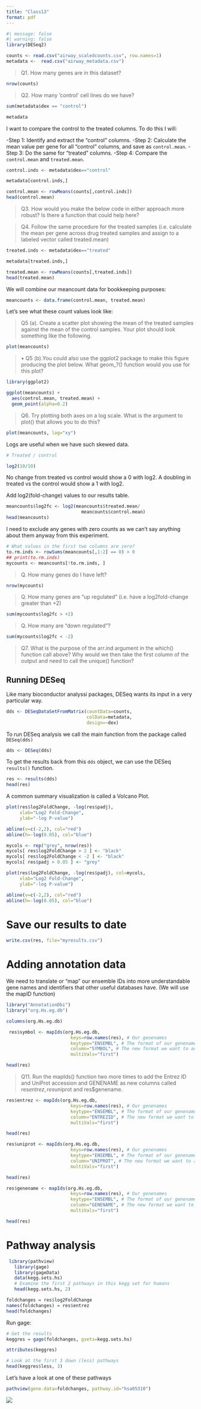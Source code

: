 ```yaml
---
title: "Class13"
format: pdf
---
```



```r
#| message: false
#| warning: false
library(DESeq2)
```

```r
counts <- read.csv("airway_scaledcounts.csv", row.names=1)
metadata <-  read.csv("airway_metadata.csv")

```

> Q1. How many genes are in this dataset?

```r
nrow(counts)
```

> Q2. How many 'control' cell lines do we have?

```r
sum(metadata$dex == "control")
```

```r
metadata
```

I want to compare the control to the treated columns. To do this I will:

-Step 1: Identify and extract the "control" columns.
-Step 2: Calculate the mean value per gene for all "control" columns, and save as `control.mean`.
-Step 3: Do the same for "treated" columns.
-Step 4: Compare the `control.mean` and `treated.mean`.

```r
control.inds <- metadata$dex=="control"
```

```r
metadata[control.inds,]
```

```r
control.mean <- rowMeans(counts[,control.inds])
head(control.mean)
```
> Q3. How would you make the below code in either approach more robust? Is there a function that could help here?



> Q4. Follow the same procedure for the treated samples (i.e. calculate the mean per gene across drug treated samples and assign to a labeled vector called treated.mean)

```r
treated.inds <- metadata$dex=="treated"
```

```r
metadata[treated.inds,]
```

```r
treated.mean <- rowMeans(counts[,treated.inds])
head(treated.mean)
```

We will combine our meancount data for bookkeeping purposes:
```r
meancounts <- data.frame(control.mean, treated.mean)
```

Let's see what these count values look like:

> Q5 (a). Create a scatter plot showing the mean of the treated samples against the mean of the control samples. Your plot should look something like the following.

```r
plot(meancounts)
```

> • Q5 (b).You could also use the ggplot2 package to make this figure producing the plot below. What geom_?() function would you use for this plot?

```r
library(ggplot2)

ggplot(meancounts) + 
  aes(control.mean, treated.mean) + 
  geom_point(alpha=0.2)
```

> Q6. Try plotting both axes on a log scale. What is the argument to plot() that allows you to do this?

```r
plot(meancounts, log="xy")
```
Logs are useful when we have such skewed data. 

```r
# Treated / control

log2(10/10)
```
No change from treated vs control would show a 0 with log2. A doubling in treated vs the control would show a 1 with log2.

Add log2(fold-change) values to our results table.

```r
meancounts$log2fc <- log2(meancounts$treated.mean/
                            meancounts$control.mean)
head(meancounts)
```
I need to exclude any genes with zero counts as we can't say anything about them anyway from this experiment.

```r
# What values in the first two columns are zero?
to.rm.inds <- rowSums(meancounts[,1:2] == 0) > 0
## print(to.rm.inds)
mycounts <- meancounts[!to.rm.inds, ]
```

> Q. How many genes do I have left?

```r
nrow(mycounts)
```

> Q. How many genes are "up regulated" (i.e. have a log2fold-change greater than +2)

```r
sum(mycounts$log2fc > +2)
```

> Q. How many are "down regulated"?

```r
sum(mycounts$log2fc < -2)
```


> Q7. What is the purpose of the arr.ind argument in the which() function call above? Why would we then take the first column of the output and need to call the unique() function?


## Running DESeq

Like many bioconductor analyssi packages, DESeq wants its input in a very particular way.

```r
dds <- DESeqDataSetFromMatrix(countData=counts,
                              colData=metadata,
                              design=~dex)
```

To run DESeq analysis we call the main function from the package called `DESeq(dds)`

```r
dds <- DESeq(dds)
```

To get the results back from this `dds` object, we can use the DESeq `results()` function.

```r
res <- results(dds)
head(res)
```

A common summary visualization is called a Volcano Plot.

```r
plot(res$log2FoldChange, -log(res$padj),
     xlab="Log2 Fold-Change",
     ylab="-log P-value")

abline(v=c(-2,2), col="red")
abline(h=-log(0.05), col="blue")
```

```r
mycols <- rep("grey", nrow(res))
mycols[ res$log2FoldChange > 2 ] <- "black"
mycols[ res$log2FoldChange < -2 ] <- "black"
mycols[ res$padj > 0.05 ] <- "grey"
```

```r
plot(res$log2FoldChange, -log(res$padj), col=mycols,
     xlab="Log2 Fold-Change",
     ylab="-log P-value")

abline(v=c(-2,2), col="red")
abline(h=-log(0.05), col="blue")
```

# Save our results to date

```r
write.csv(res, file="myresults.csv")
```

# Adding annotation data

We need to translate or "map" our ensemble IDs into more understandable gene names and identifiers that other useful databases have. (We will use the mapID function)

```r
library("AnnotationDbi")
library("org.Hs.eg.db")
```

```r
columns(org.Hs.eg.db)
```

```r
 res$symbol <- mapIds(org.Hs.eg.db,
                        keys=row.names(res), # Our genenames
                        keytype="ENSEMBL", # The format of our genenames
                        column="SYMBOL", # The new format we want to add
                        multiVals="first")

```

```r
head(res)
```
> Q11. Run the mapIds() function two more times to add the Entrez ID and UniProt accession and GENENAME as new columns called res$entrez, res$uniprot and res$genename.

```r
res$entrez <- mapIds(org.Hs.eg.db,
                        keys=row.names(res), # Our genenames
                        keytype="ENSEMBL", # The format of our genenames
                        column="ENTREZID", # The new format we want to add
                        multiVals="first")
```

```r
head(res)
```
```r
res$uniprot <- mapIds(org.Hs.eg.db,
                        keys=row.names(res), # Our genenames
                        keytype="ENSEMBL", # The format of our genenames
                        column="UNIPROT", # The new format we want to add
                        multiVals="first")
```

```r
head(res)
```

```r
res$genename <- mapIds(org.Hs.eg.db,
                        keys=row.names(res), # Our genenames
                        keytype="ENSEMBL", # The format of our genenames
                        column="GENENAME", # The new format we want to add
                        multiVals="first")
```

```r
head(res)
```


# Pathway analysis
```r
 library(pathview)
   library(gage)
   library(gageData)
   data(kegg.sets.hs)
   # Examine the first 2 pathways in this kegg set for humans
   head(kegg.sets.hs, 2)
```

```r
foldchanges = res$log2FoldChange
names(foldchanges) = res$entrez
head(foldchanges)
```

Run gage:
```r
# Get the results
keggres = gage(foldchanges, gsets=kegg.sets.hs)
```

```r
attributes(keggres)
```

```r
# Look at the first 3 down (less) pathways
head(keggres$less, 3)
```

Let's have a look at one of these pathways
```r
pathview(gene.data=foldchanges, pathway.id="hsa05310")
```
![](hsa03510.pathview.png)


